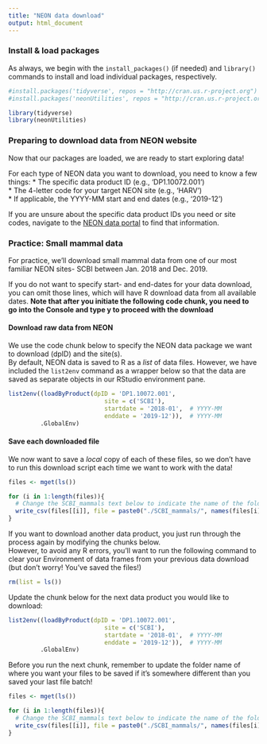 ```yaml
---
title: "NEON data download"
output: html_document
---
```


### Install & load packages  
As always, we begin with the `install_packages()` (if needed) and `library()` commands to install and load individual packages, respectively.
```r
#install.packages('tidyverse', repos = "http://cran.us.r-project.org")
#install.packages('neonUtilities', repos = "http://cran.us.r-project.org")

library(tidyverse)
library(neonUtilities)
```

### Preparing to download data from NEON website
Now that our packages are loaded, we are ready to start exploring data! 

For each type of NEON data you want to download, you need to know a few things:
* The specific data product ID (e.g., 'DP1.10072.001')  
* The 4-letter code for your target NEON site (e.g., 'HARV')  
* If applicable, the YYYY-MM start and end dates (e.g., '2019-12')  

If you are unsure about the specific data product IDs you need or site codes, navigate to the [NEON data portal](https://data.neonscience.org/data-products/explore) to find that information.

### Practice: Small mammal data
For practice, we'll download small mammal data from one of our most familiar NEON sites- SCBI between Jan. 2018 and Dec. 2019. 

If you do not want to specify start- and end-dates for your data download, you can omit those lines, which will have R download data from all available dates. **Note that after you initiate the following code chunk, you need to go into the Console and type y to proceed with the download**

#### Download raw data from NEON
We use the code chunk below to specify the NEON data package we want to download (dpID) and the site(s).  
By default, NEON data is saved to R as a *list* of data files. However, we have included the `list2env` command as a wrapper below so that the data are saved as separate objects in our RStudio environment pane.
```r
list2env((loadByProduct(dpID = 'DP1.10072.001',
                           site = c('SCBI'),
                           startdate = '2018-01',  # YYYY-MM
                           enddate = '2019-12')),  # YYYY-MM
         .GlobalEnv)
```

#### Save each downloaded file
We now want to save a *local* copy of each of these files, so we don't have to run this download script each time we want to work with the data!
```r
files <- mget(ls())

for (i in 1:length(files)){
  # Change the SCBI_mammals text below to indicate the name of the folder where you want to store your data
  write_csv(files[[i]], file = paste0("./SCBI_mammals/", names(files[i]), ".csv", sep=""))
}
```

If you want to download another data product, you just run through the process again by modifying the chunks below.  
However, to avoid any R errors, you'll want to run the following command to clear your Environment of data frames from your previous data download (but don't worry! You've saved the files!)
```r
rm(list = ls())
```

Update the chunk below for the next data product you would like to download:
```r
list2env((loadByProduct(dpID = 'DP1.10072.001',
                           site = c('SCBI'),
                           startdate = '2018-01',  # YYYY-MM
                           enddate = '2019-12')),  # YYYY-MM
         .GlobalEnv)
```

Before you run the next chunk, remember to update the folder name of where you want your files to be saved if it's somewhere different than you saved your last file batch!
```r
files <- mget(ls())

for (i in 1:length(files)){
  # Change the SCBI_mammals text below to indicate the name of the folder where you want to store your data
  write_csv(files[[i]], file = paste0("./SCBI_mammals/", names(files[i]), ".csv", sep=""))
}
```